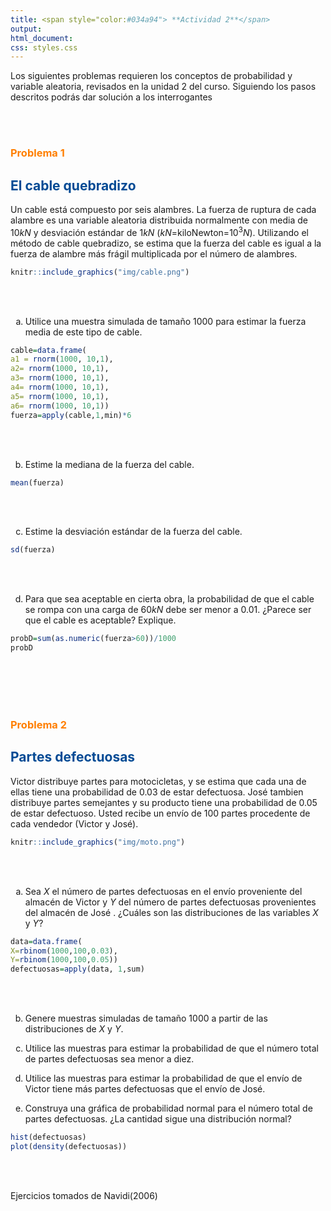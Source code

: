 ```yaml
---
title: <span style="color:#034a94"> **Actividad 2**</span>
output:
html_document:
css: styles.css
---
```


Los siguientes problemas requieren los conceptos de  probabilidad y variable aleatoria, revisados en la unidad 2 del curso. Siguiendo los pasos descritos podrás dar solución a los interrogantes


<br/><br/>

### <span style="color:#FF7F00"> **Problema 1**</span>
## <span style="color:#034A94">**El cable quebradizo**</span>

Un cable está compuesto por seis alambres. La fuerza de ruptura de cada alambre es una variable aleatoria distribuida normalmente con media de $10 kN$ y desviación estándar de $1 kN$ ($kN$=kiloNewton=$10^{3}N$). Utilizando el método de cable quebradizo, se estima que la fuerza del cable es igual a la fuerza de alambre más frágil multiplicada por el número de alambres.

```r
knitr::include_graphics("img/cable.png")
```
<br/><br/>

a. Utilice una muestra simulada de tamaño 1000 para estimar la fuerza media de este tipo de cable.

```r
cable=data.frame(
a1 = rnorm(1000, 10,1),
a2= rnorm(1000, 10,1),
a3= rnorm(1000, 10,1),
a4= rnorm(1000, 10,1),
a5= rnorm(1000, 10,1),
a6= rnorm(1000, 10,1))
fuerza=apply(cable,1,min)*6

```

<br/><br/>

b. Estime la mediana de la fuerza del cable.

```r
mean(fuerza)
```
<br/><br/>

c. Estime la desviación estándar de la fuerza del cable.
```r
sd(fuerza)
```
<br/><br/>

d. Para que sea aceptable en cierta obra, la probabilidad de que el cable se rompa con una carga de $60 kN$ debe ser menor a $0.01$. ¿Parece ser que el cable es aceptable? Explique.

```r
probD=sum(as.numeric(fuerza>60))/1000
probD
```


<br/><br/><br/><br/>


### <span style="color:#FF7F00"> **Problema 2**</span>
## <span style="color:#034A94">**Partes defectuosas**</span>


Victor distribuye partes para motocicletas, y se estima que cada una de ellas tiene una probabilidad de $0.03$ de estar defectuosa. José  tambien distribuye partes semejantes  y su producto tiene  una probabilidad de $0.05$ de estar defectuoso. Usted recibe un envío de $100$ partes procedente de cada vendedor (Victor  y José). 

```r
knitr::include_graphics("img/moto.png")
```

<br/><br/>

a. Sea $X$ el número de partes defectuosas en el envío proveniente del almacén de Victor  y $Y$ del número de partes defectuosas provenientes del almacén de José . ¿Cuáles son las distribuciones de las variables $X$ y $Y$? 

```r
data=data.frame(
X=rbinom(1000,100,0.03),
Y=rbinom(1000,100,0.05))
defectuosas=apply(data, 1,sum)
```

<br/><br/>

b. Genere muestras simuladas de tamaño $1000$ a partir de las distribuciones de $X$ y $Y$. 

c. Utilice las muestras para estimar la probabilidad de que el número total de partes defectuosas sea menor a diez. 

d. Utilice las muestras para estimar la probabilidad de que el envío de Victor tiene más partes defectuosas que el envío de José.

e. Construya una gráfica de probabilidad normal para el número total de partes defectuosas. ¿La cantidad sigue una distribución normal?

```r
hist(defectuosas)
plot(density(defectuosas))
```


<br/><br/>

Ejercicios tomados de Navidi(2006)

